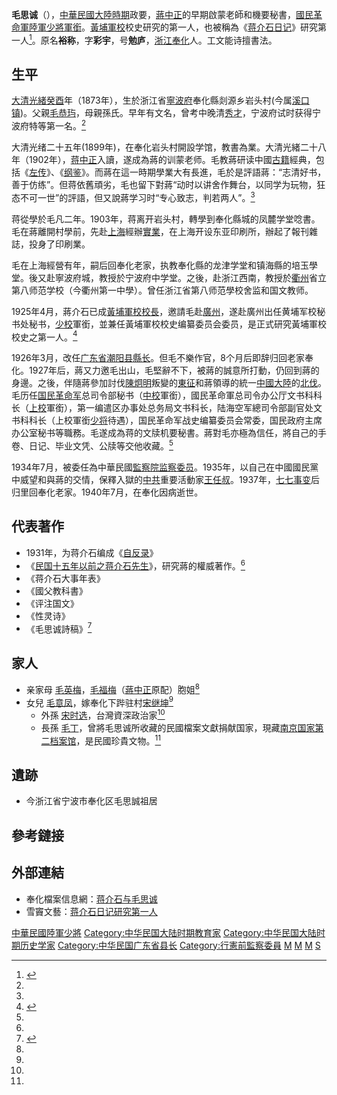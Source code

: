 '''毛思诚'''（{{bd|1873年||1940年||}}），[[中華民國大陸時期|中華民國大陸時期]]政要，[[蔣中正|蔣中正]]的早期啟蒙老師和機要秘書，[[國民革命軍|國民革命軍]][[陸軍|陸軍]][[少將|少將]][[軍銜|軍銜]]。[[黃埔軍校|黃埔軍校]]校史研究的第一人，也被稱為《[[蒋介石日记|蒋介石日记]]》研究第一人<ref name="毛思诚">{{cite web|url=http://wangxiaofang1.blshe.com/post/13103/583530 |title=毛思诚：蒋介石日记研究第一人 |publisher= |author=作者: 汪校芳 |date=2010年8月21日 |accessdate=2013年9月22日 |language=zh-hans}}</ref>。原名'''裕称'''，字'''彩宇'''，号'''勉庐'''，[[浙江|浙江]][[奉化|奉化]]人。工文能诗擅書法。

==生平==

[[大清|大清]][[光緒|光緒]][[癸酉|癸酉]]年（1873年），生於浙江省[[寧波府|寧波府]]奉化縣剡源乡岩头村(今属[[溪口镇_(宁波市)|溪口镇]])。父親[[毛恭玙|毛恭玙]]，母親孫氏。早年有文名，曾考中晚清[[秀才|秀才]]，宁波府试时获得宁波府特等第一名。<ref name="毛思诚"/>

大清光绪二十五年(1899年)，在奉化岩头村開設学馆，教書為業。大清光緒二十八年（1902年），[[蒋中正|蒋中正]]入讀，遂成為蔣的训蒙老师。毛教蔣研读中國[[古籍|古籍]]經典，包括《[[左传|左传]]》、《[[纲鉴|纲鉴]]》。而蔣在這一時期學業大有長進，毛於是評語蔣：“志清好书，善于仿练”。但蒋依舊頑劣，毛也留下對蔣“动时以讲舍作舞台，以同学为玩物，狂态不可一世”的評語，但又說蔣学习时“专心致志，判若两人”。<ref name="毛思诚"/>

蒋從學於毛凡二年。1903年，蒋离开岩头村，轉學到奉化縣城的凤麓学堂唸書。毛在蔣離開村學前，先赴[[上海|上海]]經辦[[實業|實業]]，在上海开设东亚印刷所，辦起了報刊雜誌，投身了印刷業。

毛在上海經營有年，嗣后回奉化老家，执教奉化縣的龙津学堂和镇海縣的培玉學堂。後又赴寧波府城，教授於宁波府中学堂。之後，赴浙江西南，教授於[[衢州|衢州]]省立第八师范学校（今衢州第一中學）。曾任浙江省第八师范學校舍监和国文教师。

1925年4月，蔣介石已成[[黃埔軍校|黃埔軍校]][[校長|校長]]，邀請毛赴[[廣州|廣州]]，遂赴廣州出任黄埔军校秘书处秘书，[[少校|少校]]軍銜，並兼任黃埔軍校校史编纂委员会委员，是正式研究黃埔軍校校史之第一人。<ref name="蔣中正毛思誠">{{cite web|url=http://fhnews.cnnb.com.cn/gb/node2/node472/node991/node999/userobject1ai42844.html|title=得到蒋照拂最多的老师毛思诚|publisher=奉化新聞網|author=|date=5月27日 14:58|accessdate=2013年9月22日|language=zh-hans|deadurl=yes|archiveurl=https://web.archive.org/web/20120617195040/http://fhnews.cnnb.com.cn/gb/node2/node472/node991/node999/userobject1ai42844.html|archivedate=2012年6月17日}}</ref>

1926年3月，改任[[广东省|广东省]][[潮阳县|潮阳县]][[縣长|縣长]]。但毛不樂作官，8个月后即辞归回老家奉化。1927年后，蔣又力邀毛出山，毛堅辭不下，被蔣的誠意所打動，仍回到蔣的身邊。之後，伴隨蔣參加討伐[[陳炯明|陳炯明]]叛變的[[東征|東征]]和蔣領導的統一[[中國大陸|中國大陸]]的[[北伐|北伐]]。毛历任[[国民革命军|国民革命军]]总司令部秘书（[[中校|中校]]軍銜），國民革命軍总司令办公厅文书科科长（[[上校|上校]]軍銜），第一编遣区办事处总务局文书科长，陆海空军總司令部副官处文书科科长（上校軍銜[[少将|少将]]待遇），国民革命军战史编纂委员会常委，国民政府主席办公室秘书等職務。毛遂成為蒋的文牍机要秘書。蔣對毛亦極為信任，將自己的手卷、日记、毕业文凭、公牍等交他收藏。<ref name="蔣中正毛思誠"/>

1934年7月，被委任為中華民國[[監察院|監察院]][[监察委员|监察委员]]。1935年，以自己在中國國民黨中威望和與蔣的交情，保釋入獄的[[中共|中共]]重要活動家[[王任叔|王任叔]]。1937年，[[七七事变|七七事变]]后归里回奉化老家。1940年7月，在奉化因病逝世。

==代表著作==
* 1931年，为蒋介石编成《[[自反录|自反录]]》
* 《[[民国十五年以前之蒋介石先生|民国十五年以前之蒋介石先生]]》，研究蔣的權威著作。<ref name="蔣中正毛思誠"/>
* 《蒋介石大事年表》
* 《國父教科書》
* 《评注国文》
* 《性灵诗》
* 《毛思诚詩稿》<ref name="毛思诚詩稿">{{cite web |url=http://www.huangpu.org.cn/lzp/201209/t20120922_3115312.html |title=毛思誠詩稿 |publisher=黃埔軍校同學會 |author= |date=日期：2012-09-22 14:31 |accessdate=2013年9月22日 |language=zh-hans |archive-date=2016-03-04 |archive-url=https://web.archive.org/web/20160304073505/http://www.huangpu.org.cn/lzp/201209/t20120922_3115312.html |dead-url=no }}</ref>

==家人==
* 亲家母 [[毛英梅|毛英梅]]，[[毛福梅|毛福梅]]（[[蔣中正|蔣中正]]原配）胞姐<ref name="蔣中正毛思誠"/>
* 女兒 [[毛意凤|毛意凤]]，嫁奉化下跸驻村[[宋继坤|宋继坤]]<ref name="蔣中正毛思誠"/>
** 外孫 [[宋时选|宋时选]]，台灣資深政治家<ref name="蔣中正毛思誠"/>
** 長孫 [[毛丁|毛丁]]，曾將毛思诚所收藏的民國檔案文獻捐献国家，現藏[[南京|南京]][[中国第二历史档案馆|国家第二档案馆]]，是民國珍貴文物。<ref name="毛思诚"/>

==遺跡==
* 今浙江省宁波市奉化区毛思誠祖居

==參考鏈接==
{{reflist}}

==外部連結==
* 奉化檔案信息網：[https://web.archive.org/web/20160304093953/http://www.fhdaj.cn/whjs/fhmr/614122.shtml 蒋介石与毛思诚]
* 雪竇文藝：[http://www1.fhnews.com.cn/gb/node2/node9/node223/userobject1ai324299.html 蒋介石日记研究第一人]{{dead link|date=2018年3月 |bot=InternetArchiveBot |fix-attempted=yes }}
{{行憲前監察委員}}
{{DEFAULTSORT:M}}
[[Category:中華民國陸軍少將|中華民國陸軍少將]]
[[Category:中华民国大陆时期教育家|Category:中华民国大陆时期教育家]]
[[Category:中华民国大陆时期历史学家|Category:中华民国大陆时期历史学家]]
[[Category:中华民国广东省县长|Category:中华民国广东省县长]]
[[Category:行憲前監察委員|Category:行憲前監察委員]]
[[Category:寧波商幫|M]]
[[Category:蔣氏家族|M]]
[[Category:奉化人|M]]
[[Category:毛姓|S]]